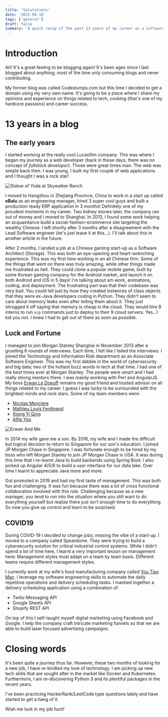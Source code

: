 ```yaml
---
title: 'Salutations'
date: '2021-09-10'
tags: ['general']
draft: false
summary: 'A quick recap of the past 13 years of my career as a software engineer and the decision to start blogging again.'
---
```


# Introduction

Ah! It's a great feeling to be blogging again! It's been ages since I last blogged about anything; most of the time only consuming blogs
and never contributing.

My former blog was called Codestumps.com but this time I decided to get a domain using my very own name. It's going to be a place where I share my opinions and experience on things related to tech, cooking (that's one of my hardcore passions) and career success.

# 13 years in a blog

## The early years

I started working at the really cool Lucasfilm company. This was where I began my journey as a web developer (back in those days, there was no concept of _fullstack developer_). Those were great times man. The web was simple back then.
I was young, I built my first couple of web applications and I thought I was a rock star!

![Statue of Yoda at Skywalker Ranch](/static/images/Yoda.jpg)

I moved to Hangzhou in Zhejiang Province, China to work in a start up called **eBalu** as an engineering manager, hired 3 super cool guys and built a production ready ERP application in 3 months! Definitely
one of my proudest moments in my career. Two kidney stones later, the company ran out of money and I moved to Shanghai. In 2013, I found some work helping an acquaintance build a social-fashion-ecommerce site targeting the wealthy Chinese. I left shortly after 3 months
after a disagreement with the Lead Software engineer (let's just leave it at this...). I'll talk about this in another article in the future.

After 2 months, I landed a job at a Chinese gaming start-up as a Software Architect (Storage). This was both an eye-opening and heart-wrenching experience. This was my first time working in an all Chinese firm. Some of the things that went on there was truly amazing, while other
things made me frustrated as hell. They could clone a popular mobile game, built by some Korean gaming company for the Android market, and launch it on both Android and iOS in 5 days! I'm talking about art-work, animations, coding, and deployment.
The frustrating part was that their codebase was very bad. You could tell just by how they created instances of class objects that they were ex-Java developers coding in Python. They didn't seem to care about memory leaks even after telling them about it. They just shrugged it off
saying that memory is cheap in the cloud. They would hire 9 interns to run `scp` commands just to deploy to their 9 cloud servers. Yes...I kid you not. I knew I had to get out of there as soon as possible.

## Luck and Fortune

I managed to join Morgan Stanley Shanghai in November 2013 after a gruelling 6 rounds of interviews. Each time, I felt like I failed the interviews. I joined the Technology and Information Risk department as an Associate Software Engineer.
This was my first dabble in the world of cybersecurity and big data; two of the hottest buzz words in tech at that time. I had one of the best times ever at Morgan Stanley. The people were smart and I had really strong mentors there.
I was mainly working with Perl and AngularJS. My boss [Erwan Le Doeuff](https://www.linkedin.com/in/erwanledoeuff/) remains my good friend and trusted advisor on all things related to my career. I guess I was lucky to be surrounded with the brightest minds and rock stars. Some of my team members were:

- [Nicolas Menciere](https://www.linkedin.com/in/nicolas-menciere-a987b61/)
- [Mathieu Louis Ferdinand](https://www.linkedin.com/in/mathieu-louis-ferdinand-0a030a2/)
- [Xiong Yi Qing](https://www.linkedin.com/in/yiqing-xiong-4403aa23/)
- [Alfie You](https://www.linkedin.com/in/tian-you-08777791/)

![Erwan And Me](/static/images/Erwan-and-Me.jpg)

In 2014 my wife gave me a son. By 2016, my wife and I made the difficult but logical decision to return to Singapore for our son's education.
I joined JP Morgan Chase in Singapore. I was fortunate enough to be hired by my boss who left Morgan Stanley to join JP Morgan Chase in USA. It was
during this time that I re-learnt Java to build backends using Spring Boot. I also picked up Angular 4/5/6 to build a user interface for our data lake.
Over time I learnt to appreciate Java more and more.

Got promoted in 2019 and had my first taste of management. This was both fun and challenging. It was fun because there was a lot of cross functional
collaboration involved with this role. Challenging because as a new manager, you tend to run into the situation where you still want to do everything yourself but realize there just
isn't enough time to do everything. So now you give up control and learn to be surprised.

## COVID19

During COVID-19 I decided to change jobs; missing the vibe of a start-up. I moved to a company called Speardome. They were trying
to build a cybersecurity solution for critical industrial control systems. While I didn't spend a lot of time here, I learnt a very important
lesson on management here: Management styles must adapt on a team by team basis. Different teams require different management styles.

I currently work at my wife's food manufacturing company called [You Tiao Man](https://www.youtiaoman.com). I leverage my software engineering skills
to automate the daily repetitive operations and delivery scheduling tasks. I mashed together a delivery scheduling application using a combination of:

- Twilio Messaging API
- Google Sheets API
- Shopify REST API

On top of this I self-taught myself digital marketing using Facebook and Google. I help the company craft intricate marketing funnels
so that we are able to build laser focused advertising campaigns.

# Closing words

It's been quite a journey thus far. However, these two months of looking for a new job, I have re-kindled my love of technology. I am picking
up new tech skills that are sought after in the market like Docker and Kubernetes. Furthermore, I am re-discovering Python 3 and its plentiful
packages in the recent years.

I've been practicing HackerRank/LeetCode type questions lately and have started to get a hang of it.

Wish me luck in my job hunt!
